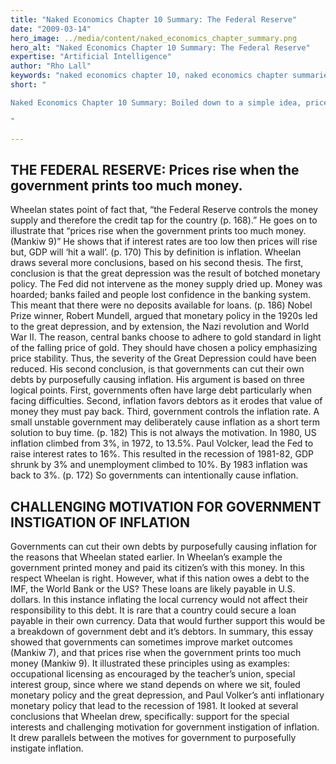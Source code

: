 ```yaml
---
title: "Naked Economics Chapter 10 Summary: The Federal Reserve"
date: "2009-03-14"
hero_image: ../media/content/naked_economics_chapter_summary.png
hero_alt: "Naked Economics Chapter 10 Summary: The Federal Reserve"
expertise: "Artificial Intelligence"
author: "Rho Lall"
keywords: "naked economics chapter 10, naked economics chapter summaries, naked economics undressing the dismal science chapter summaries, naked economics undressing the dismal science sparknotes, naked economics cliff notes"
short: "

Naked Economics Chapter 10 Summary: Boiled down to a simple idea, prices rise when the government prints too much money.

"

---
```


## THE FEDERAL RESERVE: Prices rise when the government prints too much money.

Wheelan states point of fact that, “the Federal Reserve controls the money supply and therefore the credit tap for the country (p. 168).” He goes on to illustrate that “prices rise when the government prints too much money. (Mankiw 9)” He shows that if interest rates are too low then prices will rise but, GDP will ‘hit a wall’. (p. 170) This by definition is inflation. Wheelan draws several more conclusions, based on his second thesis.
The first, conclusion is that the great depression was the result of botched monetary policy. The Fed did not intervene as the money supply dried up. Money was hoarded; banks failed and people lost confidence in the banking system. This meant that there were no deposits available for loans. (p. 186) Nobel Prize winner, Robert Mundell, argued that monetary policy in the 1920s led to the great depression, and by extension, the Nazi revolution and World War II. The reason, central banks choose to adhere to gold standard in light of the falling price of gold. They should have chosen a policy emphasizing price stability.  Thus, the severity of the Great Depression could have been reduced.
His second conclusion, is that governments can cut their own debts by purposefully causing inflation. His argument is based on three logical points. First, governments often have large debt particularly when facing difficulties. Second, inflation favors debtors as it erodes that value of money they must pay back. Third, government controls the inflation rate. A small unstable government may deliberately cause inflation as a short term solution to buy time. (p. 182) This is not always the motivation. In 1980, US inflation climbed from 3%, in 1972, to 13.5%. Paul Volcker, lead the Fed to raise interest rates to 16%. This resulted in the recession of 1981-82, GDP shrunk by 3% and unemployment climbed to 10%. By 1983 inflation was back to 3%. (p. 172) So governments can intentionally cause inflation.


## CHALLENGING MOTIVATION FOR GOVERNMENT INSTIGATION OF INFLATION

Governments can cut their own debts by purposefully causing inflation for the reasons that Wheelan stated earlier. In Wheelan’s example the government printed money and paid its citizen’s with this money. In this respect Wheelan is right. However, what if this nation owes a debt to the IMF, the World Bank or the US? These loans are likely payable in U.S. dollars. In this instance inflating the local currency would not affect their responsibility to this debt. It is rare that a country could secure a loan payable in their own currency.  Data that would further support this would be a breakdown of government debt and it’s debtors.
In summary, this essay showed that governments can sometimes improve market outcomes (Mankiw 7), and that prices rise when the government prints too much money (Mankiw 9). It illustrated these principles using as examples: occupational licensing as encouraged by the teacher’s union, special interest group, since where we stand depends on where we sit, fouled monetary policy and the great depression, and Paul Volker’s anti inflationary monetary policy that lead to the recession of 1981. It looked at several conclusions that Wheelan drew, specifically: support for the special interests and challenging motivation for government instigation of inflation. It drew parallels between the motives for government to purposefully instigate inflation.

